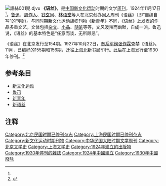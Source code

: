 [[File:語絲001期.djvu|thumb]]
'''《语丝》'''，是[[中国|中国]][[新文化运动|新文化运动]]时期的文学[[周刊|周刊]]。1924年11月17日<ref name="a1"/>，[[鲁迅|鲁迅]]、[[周作人|周作人]]、[[钱玄同|钱玄同]]、[[林语堂|林语堂]]等人在北京创办[[同人|同人]]周刊《语丝》（即“自编自写”的刊物）。与同时期新文化运动旗帜刊物《[[新青年|新青年]]》不同，《语丝》上发表的作品多重文艺，文体包括[[杂文|杂文]]、[[小品|小品]]、[[随笔|随笔]]等等，文风泼辣而幽默，自成一派。鲁迅说，《语丝》的基本特色是“任意而谈，无所顾忌”。

《语丝》在北京发行至154期。1927年10月22日，[[奉系军阀|奉系军阀]][[张作霖|张作霖]]查禁《语丝》。11月，已编好的155期和156期，迁往上海北新书局印行。此后在上海发行至1930年停刊。<ref name="a1">{{Cite web|url=http://www.rmzxb.com.cn/wh/ws/t20080905_208718.htm|title=《语丝》的来龙去脉|accessdate=2012-11-09|author=薛林荣|date=2008-09-05|work=|publisher=人民政协网|language=zh-Hans|deadurl=yes|archiveurl=https://web.archive.org/web/20100523160402/http://www.rmzxb.com.cn/wh/ws/t20080905_208718.htm|archivedate=2010-05-23}}</ref>

== 参考条目 ==
* [[新文化运动|新文化运动]]
* [[鲁迅|鲁迅]]
* [[新青年|新青年]]
* [[新语丝|新语丝]]

== 注释 ==
{{Commons cat}}
{{Reflist}}

{{Chinese literature-stub}}

[[Category:北京民国时期已停刊杂志|Category:北京民国时期已停刊杂志]]
[[Category:上海民国时期已停刊杂志|Category:上海民国时期已停刊杂志]]
[[Category:新文化运动时期刊物|Category:新文化运动时期刊物]]
[[Category:中华民国大陆时期文学周刊|Category:中华民国大陆时期文学周刊]]
[[Category:北京文学史|Category:北京文学史]]
[[Category:上海文学史|Category:上海文学史]]
[[Category:1924年建立的出版物|Category:1924年建立的出版物]]
[[Category:1930年停刊的雜誌|Category:1930年停刊的雜誌]]
[[Category:1924年中國建立|Category:1924年中國建立]]
[[Category:1930年中國廢除|Category:1930年中國廢除]]